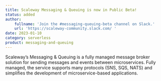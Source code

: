 ```yaml
---
title: Scaleway Messaging & Queuing is now in Public Beta!
status: added
author:
    fullname: 'Join the #messaging-queuing-beta channel on Slack.'
    url: 'https://scaleway-community.slack.com/ '
date: 2023-01-10
category: serverless
product: messaging-and-queuing
---
```


Scaleway’s Messaging & Queuing is a fully managed message broker solution for sending messages and events between microservices. Fully managed, the service supports many protocols (SNS, SQS, NATS) and simplifies the development of microservice-based applications.